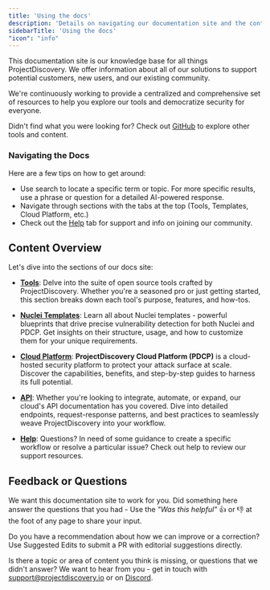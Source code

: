 ```yaml
---
title: 'Using the docs'
description: 'Details on navigating our documentation site and the content available here'
sidebarTitle: 'Using the docs'
"icon": "info"
---
```


This documentation site is our knowledge base for all things ProjectDiscovery. We offer information about all of our solutions to support potential customers, new users, and our existing community.

We're continuously working to provide a centralized and comprehensive set of resources to help you explore our tools and democratize security for everyone.

<Info> Didn't find what you were looking for? Check out [GitHub](https://github.com/projectdiscovery) to explore other tools and content. </Info>

### Navigating the Docs

Here are a few tips on how to get around: 
- Use search to locate a specific term or topic. For more specific results, use a phrase or question for a detailed AI-powered response. 
- Navigate through sections with the tabs at the top (Tools, Templates, Cloud Platform, etc.)
- Check out the [Help](/help) tab for support and info on joining our community.

## Content Overview 

Let's dive into the sections of our docs site:

- [**Tools**](/tools): Delve into the suite of open source tools crafted by ProjectDiscovery. Whether you're a seasoned pro or just getting started, this section breaks down each tool's purpose, features, and how-tos.

- [**Nuclei Templates**](/templates): Learn all about Nuclei templates - powerful blueprints that drive precise vulnerability detection for both Nuclei and PDCP. Get insights on their structure, usage, and how to customize them for your unique requirements.

- [**Cloud Platform**](/cloud): **ProjectDiscovery Cloud Platform (PDCP)** is a cloud-hosted security platform to protect your attack surface at scale. Discover the capabilities, benefits, and step-by-step guides to harness its full potential.

- [**API**](/api-reference): Whether you're looking to integrate, automate, or expand, our cloud's API documentation has you covered. Dive into detailed endpoints, request-response patterns, and best practices to seamlessly weave ProjectDiscovery into your workflow.

- [**Help**](/help): Questions? In need of some guidance to create a specific workflow or resolve a particular issue? Check out help to review our support resources.  

## Feedback or Questions

We want this documentation site to work for you. Did something here answer the questions that you had  - Use the *"Was this helpful"* 👍 or 👎 at the foot of any page to share your input.

Do you have a recommendation about how we can improve or a correction? Use Suggested Edits to submit a PR with editorial suggestions directly.

Is there a topic or area of content you think is missing, or questions that we didn't answer? We want to hear from you - get in touch with support@projectdiscovery.io or on [Discord](https://discord.com/invite/projectdiscovery). 
